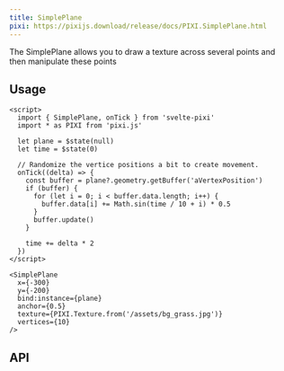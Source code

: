 ```yaml
---
title: SimplePlane
pixi: https://pixijs.download/release/docs/PIXI.SimplePlane.html
---
```



The SimplePlane allows you to draw a texture across several points and then manipulate these points

## Usage

```svelte live
<script>
  import { SimplePlane, onTick } from 'svelte-pixi'
  import * as PIXI from 'pixi.js'

  let plane = $state(null)
  let time = $state(0)

  // Randomize the vertice positions a bit to create movement.
  onTick((delta) => {
    const buffer = plane?.geometry.getBuffer('aVertexPosition')
    if (buffer) {
      for (let i = 0; i < buffer.data.length; i++) {
        buffer.data[i] += Math.sin(time / 10 + i) * 0.5
      }
      buffer.update()      
    }
    
    time += delta * 2
  })  
</script>

<SimplePlane
  x={-300}
  y={-200}
  bind:instance={plane}
  anchor={0.5}
  texture={PIXI.Texture.from('/assets/bg_grass.jpg')}
  vertices={10}
/>
```

## API

<ComponentAPI component="SimplePlane.svelte" />
